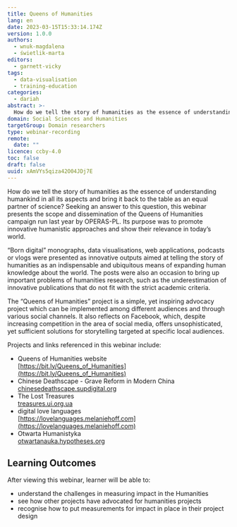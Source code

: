 ```yaml
---
title: Queens of Humanities
lang: en
date: 2023-03-15T15:33:14.174Z
version: 1.0.0
authors:
  - wnuk-magdalena
  - świetlik-marta
editors:
  - garnett-vicky
tags:
  - data-visualisation
  - training-education
categories:
  - dariah
abstract: >-
  How do we tell the story of humanities as the essence of understanding humankind in all its aspects and bring it back to the table as an equal partner of science? Seeking an answer to this  question, this webinar (delivered as part of the DARIAH Friday Frontiers series) presents the scope and dissemination of the Queens of Humanities campaign that ran in 2022, led by OPERAS-PL. Its purpose was to promote innovative humanistic approaches and show their relevance in today’s world.
domain: Social Sciences and Humanities
targetGroup: Domain researchers
type: webinar-recording
remote:
  date: ""
licence: ccby-4.0
toc: false
draft: false
uuid: xAmVYs5qiza42O04JDj7E
---
```

How do we tell the story of humanities as the essence of understanding humankind in all its
aspects and bring it back to the table as an equal partner of science? Seeking an answer to this
question, this webinar presents the scope and dissemination of the Queens of Humanities campaign
run last year by OPERAS-PL. Its purpose was to promote innovative humanistic approaches and
show their relevance in today’s world.

“Born digital” monographs, data visualisations, web applications, podcasts or vlogs were
presented as innovative outputs aimed at telling the story of humanities as an indispensable and
ubiquitous means of expanding human knowledge about the world. The posts were also an
occasion to bring up important problems of humanities research, such as the underestimation of
innovative publications that do not fit with the strict academic criteria.

The “Queens of Humanities” project is a simple, yet inspiring advocacy project which can be
implemented among different audiences and through various social channels. It also reflects on
Facebook, which, despite increasing competition in the area of social media, offers
unsophisticated, yet sufficient solutions for storytelling targeted at specific local audiences.

P﻿rojects and links referenced in this webinar include:

- Q﻿ueens of Humanities website\
  [https://bit.ly/Queens_of_Humanities](https://bit.ly/Queens_of_Humanities)
- C﻿hinese Deathscape - Grave Reform in Modern China\
  [chinesedeathscape.supdigital.org](https://chinesedeathscape.supdigital.org)
- T﻿he Lost Treasures\
  [treasures.ui.org.ua](https://treasures.ui.org.ua)
- d﻿igital love languages\
  [﻿﻿https://lovelanguages.melaniehoff.com](https://lovelanguages.melaniehoff.com)
- O﻿twarta Humanistyka\
  [otwartanauka.hypotheses.org](https://otwartanauka.hypotheses.org)


## L﻿earning Outcomes

A﻿fter viewing this webinar, learner will be able to:

- u﻿nderstand the challenges in measuring impact in the Humanities
- see how other projects have advocated for humanities projects
- r﻿ecognise how to put measurements for impact in place in their project design

<VideoCard provider="youtube" id="T3s2ZuGIMWs" title="Queens of Humanities" subtitle="Click here to view" image="images/queens-of-humanities-thumbnail.png" />
